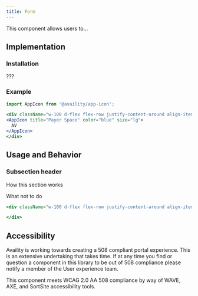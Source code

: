 ```yaml
---
title: Form
---
```


This component allows users to…


## Implementation 

### Installation

???

### Example

```jsx live=true viewCode=true
import AppIcon from '@availity/app-icon';

<div className="w-100 d-flex flex-row justify-content-around align-items-center">
<AppIcon title="Payer Space" color="blue" size="lg">
  AV
</AppIcon>
</div>
```


## Usage and Behavior

### Subsection header

How this section works

<div class="disclaimer">
 What not to do
</div>

```jsx live=true viewCode=false
<div className="w-100 d-flex flex-row justify-content-around align-items-center">

</div>
```



##  Accessibility

Availity is working towards creating a 508 compliant portal experience. This is an extensive undertaking that takes time. 
If at any time you find or question a component in this library to be out of 508 compliance please notify a member of the
User experience team.

<div class="disclaimer">
  This component meets WCAG 2.0 AA 508 compliance by way of WAVE, AXE, and SortSite accessibility tools.
</div>